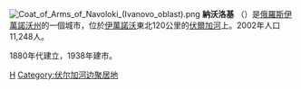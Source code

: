 {{coord|57|28|N|41|58|E|display=title}}
[[File:Coat_of_Arms_of_Navoloki_(Ivanovo_oblast).png|right]]
'''納沃洛基''' （{{lang-ru|На́волоки}}）是[[俄羅斯|俄羅斯]][[伊萬諾沃州|伊萬諾沃州]]的一個城市，位於[[伊萬諾沃|伊萬諾沃]]東北120公里的[[伏爾加河|伏爾加河]]上。2002年人口11,248人。

1880年代建立，1938年建市。

{{伊萬諾沃州行政區劃}}
[[Category:伊萬諾沃州城市|Н]]
[[Category:伏尔加河边聚居地|Category:伏尔加河边聚居地]]